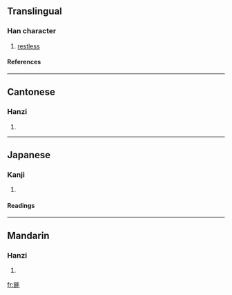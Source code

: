 ==Translingual==
===Han character===
{{Han char|rn=82|rad=毛|as=09|sn=13|four=6261<sub>4</sub>|canj=日山竹手山 (AUHQU)}}
# [[restless]]
====References====
{{Han ref|kx=0594.320|dkj=16890|dj=0986.250|hdz=32001.190|uh=6BF7|ud=27639|bh=DE41|bd=56897}}

----
==Cantonese==
===Hanzi===
{{yue-hanzi|jyut=|y=mou6}}
# {{defn|Cantonese}}

----
==Japanese==
===Kanji===
{{ja-kanji|grade=|rs=毛09}}
# {{defn|Japanese}} 
====Readings====
{{ja-readings|on=[[ぼう]] (bō), [[もう]] (mō)|kun=[[とける]] (tokeru)}}

----
==Mandarin==
===Hanzi===
{{cmn-hanzi|pin=[[mào]] ([[mao4]])|wg=mao<sup>4</sup>}}
# {{defn|Mandarin}}

[[fr:毷]]